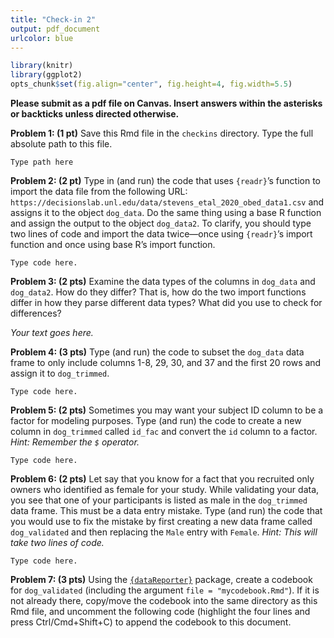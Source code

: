 ```yaml
---
title: "Check-in 2"
output: pdf_document
urlcolor: blue
---
```


```r
library(knitr)
library(ggplot2)
opts_chunk$set(fig.align="center", fig.height=4, fig.width=5.5)
```

**Please submit as a pdf file on Canvas. Insert answers within the asterisks or backticks unless directed otherwise.**

**Problem 1: (1 pt)**  Save this Rmd file in the `checkins` directory. Type the full absolute path to this file.

`Type path here`


**Problem 2: (2 pt)**  Type in (and run) the code that uses `{readr}`'s function to import the data file from the following URL: `https://decisionslab.unl.edu/data/stevens_etal_2020_obed_data1.csv` and assigns it to the object `dog_data`. Do the same thing using a base R function and assign the output to the object `dog_data2`. To clarify, you should type two lines of code and import the data twice---once using `{readr}`'s import function and once using base R's import function.

`Type code here.`



**Problem 3: (2 pts)** Examine the data types of the columns in `dog_data` and `dog_data2`. How do they differ? That is, how do the two import functions differ in how they parse different data types? What did you use to check for differences?

*Your text goes here.*



**Problem 4: (3 pts)**  Type (and run) the code to subset the `dog_data` data frame to only include columns 1-8, 29, 30, and 37 and the first 20 rows and assign it to `dog_trimmed`.

`Type code here.`



**Problem 5: (2 pts)**  Sometimes you may want your subject ID column to be a factor for modeling purposes. Type (and run) the code to create a new column in `dog_trimmed` called `id_fac` and convert the `id` column to a factor. *Hint: Remember the `$` operator.*

`Type code here.`



**Problem 6: (2 pts)**  Let say that you know for a fact that you recruited only owners who identified as female for your study. While validating your data, you see that one of your participants is listed as male in the `dog_trimmed` data frame. This must be a data entry mistake. Type (and run) the code that you would use to fix the mistake by first creating a new data frame called `dog_validated` and then replacing the `Male` entry with `Female`. *Hint: This will take two lines of code.*

`Type code here.`


**Problem 7: (3 pts)**  Using the [`{dataReporter}`](https://github.com/ekstroem/dataReporter/) package, create a codebook for `dog_validated` (including the argument `file = "mycodebook.Rmd"`). If it is not already there, copy/move the codebook into the same directory as this Rmd file, and uncomment the following code (highlight the four lines and press Ctrl/Cmd+Shift+C) to append the codebook to this document.

<!-- \includegraphics[page=1]{mycodebook.pdf}  -->
<!-- \includegraphics[page=2]{mycodebook.pdf}  -->
<!-- \includegraphics[page=3]{mycodebook.pdf}  -->
<!-- \includegraphics[page=4]{mycodebook.pdf}  -->
